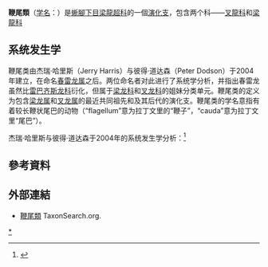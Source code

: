 {{Automatic Taxobox
| fossil_range = [[侏儸紀|侏儸紀]]早期到[[白堊紀|白堊紀]]早期，{{Fossilrange|174|122}}
| image = Amargasaurus NT small.jpg
| image_caption = [[阿马加龙|阿马加龙]]
| taxon = Flagellicaudata
| authority = Harris & Dodson, 2004
| subdivision_ranks = [[科|科]]
| subdivision =
*†[[叉龍科|叉龍科]] Dicraeosauridae
*†[[梁龍科|梁龍科]] Diplodocidae
}}

'''鞭尾類'''（[[学名|学名]]：{{lang|la|Flagellicaudata}}）是[[蜥腳下目|蜥腳下目]][[梁龍超科|梁龍超科]]的一個[[演化支|演化支]]，包含两个科——[[叉龍科|叉龍科]]和[[梁龍科|梁龍科]]

==系统发生学==
鞭尾类由杰瑞·哈里斯（Jerry Harris）与彼得·道达森（Peter Dodson）于2004年建立，在命名[[春雷龍屬|春雷龙属]]之后。两位命名者对此进行了系统学分析，并指出春雷龙虽然比[[雷巴齊斯龍科|雷巴齐斯龙科]]衍化，但属于[[梁龍科|梁龙科]]和[[叉龙科|叉龙科]]的姐妹分类单元。鞭尾类的定义为包含[[梁龍屬|梁龙属]]和[[叉龍屬|叉龙属]]的最近共同祖先和及其后代的演化支。鞭尾类的学名意指有着较长鞭状尾巴的动物（“flagellum”意为拉丁文里的“鞭子”，“cauda”意为拉丁文里“尾巴”）。

杰瑞·哈里斯与彼得·道达森于2004年的系统发生学分析：<ref>{{cite journal|author=JD Harris|author2=P Dodson|year=2004|title=A new diplodocoid sauropod dinosaur from the Upper Jurassic Morrison Formation of Montana, USA|journal=Acta Palaeontologica Polonica|volume=49|issue=2|pages=197–210}}</ref>
{{Clade
 |label1=[[梁龙超科|梁龙超科]] Diplodocoidea
 |1={{Clade
  |label1='''鞭尾类 Flagellicaudata'''
  |1={{Clade
   |label1=[[梁龙科|梁龙科]] Diplodocidae
   |1={{Clade
    |label1=梁龙亚科 Diplodocinae
    |1={{Clade
     |1=[[重龙属|重龙属]] ''Barosaurus''
     |2=[[梁龙属|梁龙属]] ''Diplodocus''
    }}
    |2=[[迷惑龙属|迷惑龙属]] ''Apatosaurus''
   }}
   |2=[[春雷龙属|春雷龙属]] ''Suuwassea''
   |label3=[[叉龙科|叉龙科]] Dicraeosauridae
   |3={{Clade
    |1=[[叉龙属|叉龙属]] ''Dicraeosaurus''
    |2=[[阿马加龙属|阿马加龙属]] ''Amargasaurus''
    |3=灵武龙属 ''Lingwulong''
   }}
   }}
  |2={{Clade
   |1=[[雷巴齐斯龙属|雷巴齐斯龙属]] ''Rebbachisaurus''
   |2=[[尼日尔龙属|尼日尔龙属]] ''Nigersaurus''
   |3=[[雷尤守龙属|雷尤守龙属]] ''Rayososaurus''
  }}
 }}
}}

==參考資料==
{{reflist}}

==外部連結==
*[https://web.archive.org/web/20080328085244/http://www.taxonsearch.org/dev/taxon_edit.php?Action=View&tax_id=343 鞭尾類] TaxonSearch.org.
{{蜥腳形亞目}}
{{Taxonbar|from=Q2680965}}

[[Category:梁龍超科|*]]


{{dinosaur-stub}}